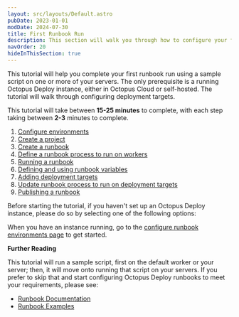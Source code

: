 ```yaml
---
layout: src/layouts/Default.astro
pubDate: 2023-01-01
modDate: 2024-07-30
title: First Runbook Run
description: This section will walk you through how to configure your first runbook run in Octopus Deploy.
navOrder: 20
hideInThisSection: true
---
```


This tutorial will help you complete your first runbook run using a sample script on one or more of your servers.  The only prerequisite is a running Octopus Deploy instance, either in Octopus Cloud or self-hosted.  The tutorial will walk through configuring deployment targets.

This tutorial will take between **15-25 minutes** to complete, with each step taking between **2-3** minutes to complete.  

1. [Configure environments](/docs/getting-started/first-runbook-run/configure-runbook-environments)
1. [Create a project](/docs/getting-started/first-runbook-run/create-runbook-projects)
1. [Create a runbook](/docs/getting-started/first-runbook-run/create-a-runbook)
1. [Define a runbook process to run on workers](/docs/getting-started/first-runbook-run/define-the-runbook-process)
1. [Running a runbook](/docs/getting-started/first-runbook-run/running-a-runbook)
1. [Defining and using runbook variables](/docs/getting-started/first-runbook-run/runbook-specific-variables)
1. [Adding deployment targets](/docs/getting-started/first-runbook-run/add-runbook-deployment-targets)
1. [Update runbook process to run on deployment targets](/docs/getting-started/first-runbook-run/define-the-runbook-process-for-targets)
1. [Publishing a runbook](/docs/getting-started/first-runbook-run/publishing-a-runbook)

Before starting the tutorial, if you haven't set up an Octopus Deploy instance, please do so by selecting one of the following options:

<OctopusDeploySetupOptions />

When you have an instance running, go to the [configure runbook environments page](/docs/getting-started/first-runbook-run/configure-runbook-environments) to get started.

**Further Reading**

This tutorial will run a sample script, first on the default worker or your server; then, it will move onto running that script on your servers.  If you prefer to skip that and start configuring Octopus Deploy runbooks to meet your requirements, please see:

- [Runbook Documentation](/docs/runbooks) 
- [Runbook Examples](/docs/runbooks/runbook-examples)
